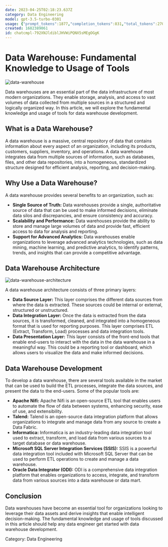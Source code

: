 ```yaml
---
date: 2023-04-25T02:18:23.637Z
category: Data Engineering
model: gpt-3.5-turbo-0301
usage: {"prompt_tokens":1877,"completion_tokens":831,"total_tokens":2708}
created: 1682389061
id: chatcmpl-792XNJldiblJHVWiPQNX5sMEgOGgK
---
```


# Data Warehouse: Fundamental Knowledge to Usage of Tools

![data-warehouse](https://user-images.githubusercontent.com/61836782/137231734-1daec5c6-f5a6-474d-9e54-cf5048e57a82.jpg)

Data warehouses are an essential part of the data infrastructure of most modern organizations. They enable storage, analysis, and access to vast volumes of data collected from multiple sources in a structured and logically organized way. In this article, we will explore the fundamental knowledge and usage of tools for data warehouse development.

## What is a Data Warehouse?

A data warehouse is a massive, central repository of data that contains information about every aspect of an organization, including its products, customers, suppliers, inventory, and operations. A data warehouse integrates data from multiple sources of information, such as databases, files, and other data repositories, into a homogeneous, standardized structure designed for efficient analysis, reporting, and decision-making.

## Why Use a Data Warehouse?

A data warehouse provides several benefits to an organization, such as:

- **Single Source of Truth:** Data warehouses provide a single, authoritative source of data that can be used to make informed decisions, eliminate data silos and discrepancies, and ensure consistency and accuracy.
- **Scalability and Performance:** Data warehouses provide the ability to store and manage large volumes of data and provide fast, efficient access to data for analysis and reporting.
- **Support for Advanced Analytics:** Data warehouses enable organizations to leverage advanced analytics technologies, such as data mining, machine learning, and predictive analytics, to identify patterns, trends, and insights that can provide a competitive advantage.

## Data Warehouse Architecture

![data-warehouse-architecture](https://user-images.githubusercontent.com/61836782/137231821-6f2fc97a-9f83-403a-bb47-d50da19f08e7.png)

A data warehouse architecture consists of three primary layers: 

- **Data Source Layer:** This layer comprises the different data sources from where the data is extracted. These sources could be internal or external, structured or unstructured.
- **Data Integration Layer:** Once the data is extracted from the data sources, it is transformed, cleaned, and integrated into a homogeneous format that is used for reporting purposes. This layer comprises ETL (Extract, Transform, Load) processes and data integration tools.
- **Data Presentation Layer:** This layer consists of the front-end tools that enable end-users to interact with the data in the data warehouse in a meaningful way. This could be a reporting tool or dashboard, which allows users to visualize the data and make informed decisions.

## Data Warehouse Development

To develop a data warehouse, there are several tools available in the market that can be used to build the ETL processes, integrate the data sources, and present the data to the end-users. Some of the popular tools are:

- **Apache Nifi:** Apache Nifi is an open-source ETL tool that enables users to automate the flow of data between systems, enhancing security, ease of use, and extensibility.
- **Talend:** Talend is an open-source data integration platform that allows organizations to integrate and manage data from any source to create a Data Fabric.
- **Informatica:** Informatica is an industry-leading data integration tool used to extract, transform, and load data from various sources to a target database or data warehouse.
- **Microsoft SQL Server Integration Services (SSIS):** SSIS is a powerful data integration tool included with Microsoft SQL Server that can be used to perform ETL operations to create and manage a data warehouse.
- **Oracle Data Integrator (ODI):** ODI is a comprehensive data integration platform that enables organizations to access, integrate, and transform data from various sources into a data warehouse or data mart.

## Conclusion

Data warehouses have become an essential tool for organizations looking to leverage their data assets and derive insights that enable intelligent decision-making. The fundamental knowledge and usage of tools discussed in this article should help any data engineer get started with data warehouse development.

Category: Data Engineering